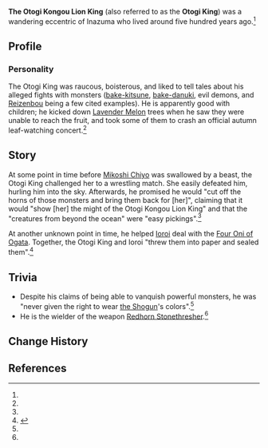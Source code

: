 {{Character Infobox
|type             = Mentioned
|region           = Inazuma
}}
{{Quote|"The Otogi Kongou Lion King is here. Demons beware!"|Redhorn Stonethresher Lore<ref name="RS">{{Ref/Weapon|Redhorn Stonethresher}}</ref>
}}
'''The Otogi Kongou Lion King''' (also referred to as the '''Otogi King''') was a wandering eccentric of Inazuma who lived around five hundred years ago.<ref name="RS" />

==Profile==
===Personality ===
The Otogi King was raucous, boisterous, and liked to tell tales about his alleged fights with monsters ([[Kitsune|bake-kitsune]], [[bake-danuki]], evil demons, and [[Reizenbou]] being a few cited examples). He is apparently good with children; he kicked down [[Lavender Melon]] trees when he saw they were unable to reach the fruit, and took some of them to crash an official autumn leaf-watching concert.<ref name="RS" />

==Story==
At some point in time before [[Mikoshi Chiyo]] was swallowed by a beast, the Otogi King challenged her to a wrestling match. She easily defeated him, hurling him into the sky. Afterwards, he promised he would "cut off the horns of those monsters and bring them back for [her]", claiming that it would "show [her] the might of the Otogi Kongou Lion King" and that the "creatures from beyond the ocean" were "easy pickings".<ref name="RS" />

At another unknown point in time, he helped [[Ioroi]] deal with the [[Four Oni of Ogata]]. Together, the Otogi King and Ioroi "threw them into paper and sealed them".<ref>{{Ref/Quest|Eight Locales Over Mountains and Seas: The Wonders of Adeptal Amber}}</ref>

==Trivia==
* Despite his claims of being able to vanquish powerful monsters, he was "never given the right to wear [[Ei|the Shogun]]'s colors".<ref name="RS" />
* He is the wielder of the weapon [[Redhorn Stonethresher]].<ref name="RS" />

==Change History==
{{Change History|introduced=2.3}}

==References==
{{Reflist}}